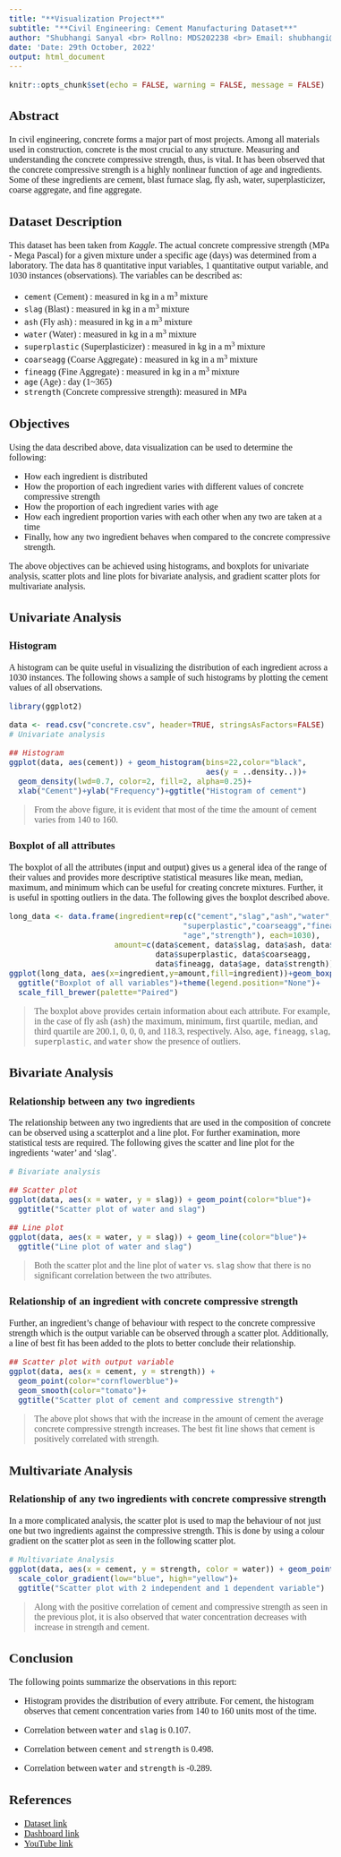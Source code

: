 ---
title: "**Visualization Project**"
subtitle: "**Civil Engineering: Cement Manufacturing Dataset**"
author: "Shubhangi Sanyal <br> Rollno: MDS202238 <br> Email: shubhangi@cmi.ac.in"
date: 'Date: 29th October, 2022'
output: html_document
---
<style type="text/css">
  body{
  font-size: 12pt;
  font-family: lustria, san-serif
}
</style>

```{r setup, include=FALSE}
knitr::opts_chunk$set(echo = FALSE, warning = FALSE, message = FALSE)
```


## **Abstract**

In civil engineering, concrete forms a major part of most projects. Among all materials used in construction, concrete is the most crucial to any structure. Measuring and understanding the concrete compressive strength, thus, is vital. It has been observed that the concrete compressive strength is a highly nonlinear function of age and ingredients. Some of these ingredients are cement, blast furnace slag, fly ash, water, superplasticizer, coarse aggregate, and fine aggregate.

## **Dataset Description**

This dataset has been taken from *Kaggle*. The actual concrete compressive strength (MPa - Mega Pascal) for a given mixture under a specific age (days) was determined from a laboratory. The data has 8 quantitative input variables, 1 quantitative output variable, and 1030 instances (observations). The variables can be described as:

- `cement` (Cement) : measured in kg in a m^3^ mixture
- `slag` (Blast) : measured in kg in a m^3^ mixture
- `ash` (Fly ash) : measured in kg in a m^3^ mixture
- `water` (Water) : measured in kg in a m^3^ mixture
- `superplastic` (Superplasticizer) : measured in kg in a m^3^ mixture
- `coarseagg` (Coarse Aggregate) : measured in kg in a m^3^ mixture
- `fineagg` (Fine Aggregate) : measured in kg in a m^3^ mixture
- `age` (Age) : day (1~365)
- `strength` (Concrete compressive strength): measured in MPa

## **Objectives**

Using the data described above, data visualization can be used to determine the following:

- How each ingredient is distributed
- How the proportion of each ingredient varies with different values of concrete compressive strength
- How the proportion of each ingredient varies with age
- How each ingredient proportion varies with each other when any two are taken at a time
- Finally, how any two ingredient behaves when compared to the concrete compressive strength.<br>

The above objectives can be achieved using histograms, and boxplots for univariate analysis, scatter plots and line plots for bivariate analysis, and gradient scatter plots for multivariate analysis. 

## **Univariate Analysis**

### Histogram

A histogram can be quite useful in visualizing the distribution of each ingredient across a 1030 instances. The following shows a sample of such histograms by plotting the cement values of all observations.

```{r, echo=FALSE, include=FALSE}
library(ggplot2)
```

```{r}
data <- read.csv("concrete.csv", header=TRUE, stringsAsFactors=FALSE)
# Univariate analysis

## Histogram
ggplot(data, aes(cement)) + geom_histogram(bins=22,color="black",
                                           aes(y = ..density..))+
  geom_density(lwd=0.7, color=2, fill=2, alpha=0.25)+
  xlab("Cement")+ylab("Frequency")+ggtitle("Histogram of cement")
```

> From the above figure, it is evident that most of the time the amount of cement varies from 140 to 160.

### Boxplot of all attributes
The boxplot of all the attributes (input and output) gives us a general idea of the range of their values and provides more descriptive statistical measures like mean, median, maximum, and minimum which can be useful for creating concrete mixtures. Further, it is useful in spotting outliers in the data. The following gives the boxplot described above.

```{r}
long_data <- data.frame(ingredient=rep(c("cement","slag","ash","water",
                                      "superplastic","coarseagg","fineagg",
                                      "age","strength"), each=1030),
                       amount=c(data$cement, data$slag, data$ash, data$water, 
                                data$superplastic, data$coarseagg, 
                                data$fineagg, data$age, data$strength))
ggplot(long_data, aes(x=ingredient,y=amount,fill=ingredient))+geom_boxplot()+
  ggtitle("Boxplot of all variables")+theme(legend.position="None")+ 
  scale_fill_brewer(palette="Paired")
```

> The boxplot above provides certain information about each attribute. For example, in the case of fly ash (`ash`) the maximum, minimum, first quartile, median, and third quartile are 200.1, 0, 0, 0, and 118.3, respectively. Also, `age`, `fineagg`, `slag`, `superplastic`, and `water` show the presence of outliers.

## **Bivariate Analysis**

### Relationship between any two ingredients

The relationship between any two ingredients that are used in the composition of concrete can be observed using a scatterplot and a line plot. For further examination, more statistical tests are required. The following gives the scatter and line plot for the ingredients ‘water’ and ‘slag’.

```{r}
# Bivariate analysis

## Scatter plot 
ggplot(data, aes(x = water, y = slag)) + geom_point(color="blue")+
  ggtitle("Scatter plot of water and slag")

## Line plot
ggplot(data, aes(x = water, y = slag)) + geom_line(color="blue")+
  ggtitle("Line plot of water and slag")
```

> Both the scatter plot and the line plot of `water` vs. `slag` show that there is no significant correlation between the two attributes.

### Relationship of an ingredient with concrete compressive strength

Further, an ingredient’s change of behaviour with respect to the concrete compressive strength which is the output variable can be observed through a scatter plot. Additionally, a line of best fit has been added to the plots to better conclude their relationship.

```{r}
## Scatter plot with output variable
ggplot(data, aes(x = cement, y = strength)) + 
  geom_point(color="cornflowerblue")+
  geom_smooth(color="tomato")+
  ggtitle("Scatter plot of cement and compressive strength")
```

> The above plot shows that with the increase in the amount of cement the average concrete compressive strength increases. The best fit line shows that cement is positively correlated with strength.

## **Multivariate Analysis**

### Relationship of any two ingredients with concrete compressive strength

In a more complicated analysis, the scatter plot is used to map the behaviour of not just one but two ingredients against the compressive strength. This is done by using a colour gradient on the scatter plot as seen in the following scatter plot. 

```{r}
# Multivariate Analysis
ggplot(data, aes(x = cement, y = strength, color = water)) + geom_point(size=1.7)+
  scale_color_gradient(low="blue", high="yellow")+
  ggtitle("Scatter plot with 2 independent and 1 dependent variable")
```

> Along with the positive correlation of cement and compressive strength as seen in the previous plot, it is also observed that water concentration decreases with increase in strength and cement.

## **Conclusion**

The following points summarize the observations in this report:

- Histogram provides the distribution of every attribute. For cement, the histogram observes that cement concentration varies from 140 to 160 units most of the time.

- Correlation between `water` and `slag` is 0.107.

- Correlation between `cement` and `strength` is 0.498.

- Correlation between `water` and `strength` is -0.289.


## **References**

- [Dataset link](https://www.kaggle.com/datasets/vinayakshanawad/cement-manufacturing-concrete-dataset)
- [Dashboard link](https://shubhangisanyal.shinyapps.io/dashboard_shubhangi/)
- [YouTube link](https://www.youtube.com/watch?v=SM4EayRE-QY)
